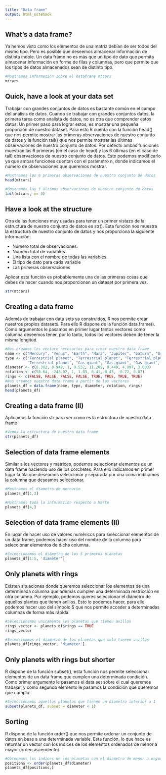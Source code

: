 ```yaml
---
title: "Data frame"
output: html_notebook
---
```


## What's a data frame?
Ya hemos visto como los elementos de una matriz debían de ser todos del mismo tipo. Pero es posible que deseemos almacenar información de distinta índole. Un data frame no es más que un tipo de dato que permita almacenar información en forma de filas y columnas, pero que permite que los tipos de datos almacenados sean de distinto tipo.
```r
#Mostramos información sobre el dataframe mtcars
mtcars
```

## Quick, have a look at your data set
Trabajar con grandes conjuntos de datos es bastante común en el campo del análisis de datos.  Cuando se trabajar con grandes conjuntos datos, la primera tarea como analista de datos, no es otra que comprender estos datos. Un primer paso para lograr estos, es mostrar una pequeña  proporción de nuestro dataset.
Para esto R cuenta con la función head() que nos permite mostrar las primeras observaciones de nuestro conjunto de datos y la función tail() que nos permite mostrar las últimas observaciones de nuestro conjunto de datos. Por defecto ambas funciones muestran las 6 primeras (en el caso de head) y las 6 últimas (en el caso de tail) observaciones de nuestro conjunto de datos. Esto podemos modificarlo ya que ambas funciones cuentan con el parámetro n, donde indicamos el número de observaciones que queremos mostrar.
```r
#Mostramos las 6 primeras observaciones de nuestro conjunto de datos
head(mtcars)
```

```r
#Mostramos las 3 últimas observaciones de nuestro conjunto de datos
tail(mtcars, n= 3)
```

## Have a look at the structure
Otra de las funciones muy usadas para tener un primer vistazo de la estructura de nuestro conjunto de datos es str(). Esta función nos muestra la estructura de nuestro conjunto de datos y nos proporciona la siguiente información:

* Número total de observaciones.
* Número total de variables.
* Una lista con el nombre de todas las variables.
* El tipo de dato para cada variable
* Las primeras observaciones

Aplicar esta función es probablemente una de las primeras cosas que debes de hacer cuando nos proporcionan un dataset por primera vez.
```r
str(mtcars)
```

## Creating a data frame
Además de trabajar con data sets ya construidos, R nos permite crear nuestros propios datasets. Para ello R dispone de la función data.frame(). Como argumentos le pasamos en primer lugar tantos vectores como columna deseemos tener, por lo tanto, todos los vectores deben de tener la misma longitud.
```r
#Nos creamos los vectore necesarios para crear nuestro data frame
name <- c("Mercury", "Venus", "Earth", "Mars", "Jupiter", "Saturn", "Uranus", "Neptune")
type <- c("Terrestrial planet", "Terrestrial planet", "Terrestrial planet", 
          "Terrestrial planet", "Gas giant", "Gas giant", "Gas giant", "Gas giant")
diameter <- c(0.382, 0.949, 1, 0.532, 11.209, 9.449, 4.007, 3.883)
rotation <- c(58.64, -243.02, 1, 1.03, 0.41, 0.43, -0.72, 0.67)
rings <- c(FALSE, FALSE, FALSE, FALSE, TRUE, TRUE, TRUE, TRUE)
#Nos creamos nuestro data frame a partir de los vectores
planets_df = data.frame(name, type, diameter, rotation, rings)
head(planets_df)
```

## Creating a data frame (II)
Aplicamos la función str para ver como es la estructura de nuestro data frame
```r
#Vemos la estructura de nuestro data frame
str(planets_df)
```

## Selection of data frame elements
Similar a los vectores y matrices, podemos seleccionar elementos de un data frame haciendo uso de los corchetes. Para ello indicamos en primer lugar la fila que deseamos seleccionar y separada por una coma indicamos la columna que deseamos seleccionar.
```r
#Mostramos el diametro de mercurio
planets_df[1,3]
```

```r
#Mostramos toda la información respecto a Marte
planets_df[4,]
```

## Selection of data frame elements (II)
En lugar de hacer uso de valores numéricos para seleccionar elementos de un data frame, podemos hacer uso del nombre de la columna para seleccionar elementos de dicha columna.
```r
#Seleccionamos el diámetro de los 5 primeros planetas
planets_df[1:5, 'diameter']
```

## Only planets with rings
Existen situaciones donde queremos seleccionar los elementos de una determinada columna que además cumplen una determinada restricción en otra columna. Por ejemplo, podemos queres seleccionar el diámetro de aquellos plantes que tienen anillos. Esto lo podemos hacer, para ello podemos hacer uso del símbolo $ que nos permite acceder a determinadas columnas de forma más rápida.
```r
#Seleccionamos unicamente los planetas que tienen anillos
rings_vector <- planets_df$rings == TRUE
rings_vector
```
```r
#Seleccinamos el diametro de los planetas que solo tienen anillos
planets_df[rings_vector, 'diameter']
```

## Only planets with rings but shorter
R dispone de la función subset(), esta función nos permite seleccionar elementos de un data frame que cumplen una determinada condición. Como primer argumento le pasamos el data set sobre el cual queremos trabajar, y como segundo elemento le pasamos la condición que queremos que cumpla.
```r
#Seleccionamos aquellos planetas que tienen un diametro inferior a 1
subset(planets_df, subset = diameter < 1)
```

## Sorting
R dispone de la función order() que nos permite ordenar un conjunto de datos en base a una determinada variable. Esta función, lo que hace es retornar un vector con los índices de los elementos ordenados de menor a mayor (orden ascendente).
```r
#Obtenemos los índices de los planetas con el diametro de menor a mayor
positions <- order(planets_df$diameter)
planets_df[positions,]
```

